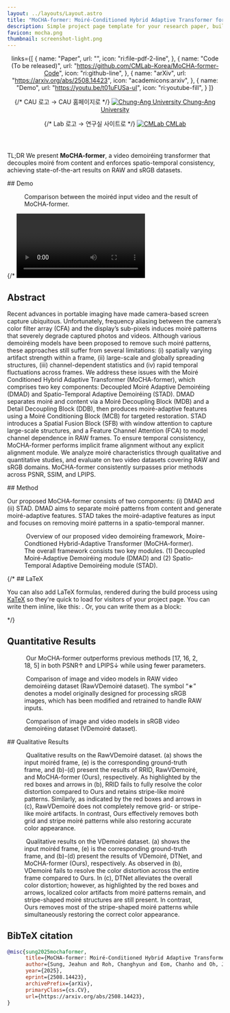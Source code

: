 ```yaml
---
layout: ../layouts/Layout.astro
title: "MoCHA-former: Moiré-Conditioned Hybrid Adaptive Transformer for Video Demoiréing"
description: Simple project page template for your research paper, built with Astro and Tailwind CSS
favicon: mocha.png
thumbnail: screenshot-light.png
---
```
















<Header
  title={frontmatter.title}
  authors={[
    {
      name: "Jeahun Sung",
    },
    {
      name: "Changhyun Roh",
    },
    {
      name: "Chanho Eom",
    },
    {
      name: "Jihyong Oh",
      notes: ["*"],},
  ]}
  conference="arXiv 2025"
  notes={[
    {
      symbol: "",
      text: "Chung-Ang University",
    },
    {
      symbol: "",
      text: "Creative Vision and Multimedia Lab (CMLab)",
    },
    {
      symbol: "*",
      text: "corresponding author",
    }
  ]}
  
  links={[
    {
      name: "Paper",
      url: "",
      icon: "ri:file-pdf-2-line",
    },
    {
      name: "Code (To be released)",
      url: "https://github.com/CMLab-Korea/MoCHA-former-Code",
      icon: "ri:github-line",
    },
    {
      name: "arXiv",
      url: "https://arxiv.org/abs/2508.14423",
      icon: "academicons:arxiv",
    },
    {
      name: "Demo",
      url: "https://youtu.be/t01uFUSa-uI",
      icon: "ri:youtube-fill",
    }
  ]}
  >
  {/* CAU 로고 → CAU 홈페이지로 */}
  <a slot="logo-1"
     href="https://www.cau.ac.kr"
     target="_blank"
     rel="noopener noreferrer"
     class="inline-flex items-center p-1 rounded hover:opacity-80 focus:outline-none focus:ring">
    <img src={cau_logo.src} alt="Chung-Ang University"
         class="h-6 md:h-16 w-auto object-contain" />
    <span class="sr-only">Chung-Ang University</span>
  </a>

  {/* Lab 로고 → 연구실 사이트로 */}
  <a slot="logo-2"
     href="https://cmlab.cau.ac.kr/"
     target="_blank"
     rel="noopener noreferrer"
     class="inline-flex items-center p-1 rounded hover:opacity-80 focus:outline-none focus:ring">
    <img src={cmlab_logo.src} alt="CMLab"
         class="h-6 md:h-16 w-auto object-contain" />
    <span class="sr-only">CMLab</span>
  </a>
</Header>

TL;DR We present **MoCHA-former**, a video demoiréing transformer that decouples moiré from content and enforces spatio-temporal consistency, achieving state-of-the-art results on RAW and sRGB datasets.



<HighlightedSection>
## Demo

<Figure>
  <VideoComparisonGallery
    slot="figure"
    client:load
    pairs={[
      {
        left:  { src: s2_left, label: "Moiréd Input Video", poster: s2_thumb, thumb: s2_thumb },
        right: { src: s2_right, label: "Result of MoCHA-former",                      poster: s2_thumb },
        thumb: s2_thumb
      },
      {
        left:  { src: s3_left, label: "Moiréd Input Video", poster: s3_thumb, thumb: s3_thumb },
        right: { src: s3_right, label: "Result of MoCHA-former",                      poster: s3_thumb },
        thumb: s3_thumb
      },
      {
        left:  { src: s4_left, label: "Moiréd Input Video", poster: s4_thumb, thumb: s4_thumb },
        right: { src: s4_right, label: "Result of MoCHA-former",                      poster: s4_thumb },
        thumb: s4_thumb
      },
      {
        left:  { src: s5_left, label: "Moiréd Input Video", poster: s5_thumb, thumb: s5_thumb },
        right: { src: s5_right, label: "Result of MoCHA-former",                      poster: s5_thumb },
        thumb: s5_thumb
      },
            {
        left:  { src: s1_left, label: "Moiréd Input Video", poster: s1_thumb, thumb: s1_thumb },
        right: { src: s1_right, label: "Result of MoCHA-former",                      poster: s1_thumb },
        thumb: s1_thumb
      },
    ]}
    toggleButtonClassName="pointer-events-auto rounded-md px-4 py-2 text-sm
                       bg-black/80 text-white hover:bg-black"
  />

  <span slot="caption">
    Comparison between the moiréd input video and the result of MoCHA-former.
  </span>
</Figure>
</HighlightedSection>

{/* <Video source={outside} /> */}



## Abstract

Recent advances in portable imaging have made camera-based screen capture ubiquitous. Unfortunately, frequency aliasing between the camera’s color filter array (CFA) and the display’s sub-pixels induces moiré patterns that severely degrade captured photos and videos. Although various demoiréing models have been proposed to remove such moiré patterns, these approaches still suffer from several limitations: (i) spatially varying artifact strength within a frame, (ii) large-scale and globally spreading structures, (iii) channel-dependent statistics and (iv) rapid temporal fluctuations across frames. 
We address these issues with the Moiré Conditioned Hybrid Adaptive Transformer (MoCHA-former), which comprises two key components: Decoupled Moiré Adaptive Demoiréing (DMAD) and Spatio-Temporal Adaptive Demoiréing (STAD). 
DMAD separates moiré and content via a Moiré Decoupling Block (MDB) and a Detail Decoupling Block (DDB), then produces moiré-adaptive features using a Moiré Conditioning Block (MCB) for targeted restoration. STAD introduces a Spatial Fusion Block (SFB) with window attention to capture large-scale structures, and a Feature Channel Attention (FCA) to model channel dependence in RAW frames. To ensure temporal consistency, MoCHA-former performs implicit frame alignment without any explicit alignment module. We analyze moiré characteristics through qualitative and quantitative studies, and evaluate on two video datasets covering RAW and sRGB domains. MoCHA-former consistently surpasses prior methods across PSNR, SSIM, and LPIPS.

<HighlightedSection>
## Method

Our proposed MoCHA-former consists of two components: \(i\) DMAD and \(ii\) STAD. DMAD aims to separate moiré patterns from content and generate moiré-adaptive features. STAD takes the moiré-adaptive features as input and focuses on removing moiré patterns in a spatio-temporal manner.

<Figure>
  <Image slot="figure" source={main_fig} altText="Diagram of the transformer deep learning architecture." />
  <span slot="caption">Overview of our proposed video demoiréing framework, Moire-Condtioned
Hybrid-Adaptive Transformer (MoCHA-former). The overall framework consists two key
modules. (1) Decoupled Moiré-Adaptive Demoiréing module (DMAD) and (2) Spatio-
Temporal Adaptive Demoiréing module (STAD).</span>
</Figure>
</HighlightedSection>


{/* ## LaTeX

You can also add LaTeX formulas, rendered during the build process using [KaTeX](https://katex.org/) so they're quick to load for visitors of your project page. You can write them inline, like this: <LaTeX inline formula="a^2 + b^2 = c^2" />. Or, you can write them as a block:

<LaTeX formula="\int_a^b f(x) dx" /> */}

## Quantitative Results

<Figure>
  <Image slot="figure" source={model_comp} altText="Diagram of the transformer deep learning architecture." />
  <span slot="caption">Our MoCHA-former outperforms previous methods [17, 16, 2, 18, 5] in both  PSNR↑ and LPIPS↓ while using fewer parameters.</span>
</Figure>

<Figure>
  <Image slot="figure" source={quan_tab4} altText="Diagram of the transformer deep learning architecture." />
  <span slot="caption">Comparison of image and video models in RAW video demoiréing dataset (RawVDemoiré dataset). The symbol “∗” denotes a model originally designed for processing sRGB images, which has been modified and retrained to handle RAW inputs.</span>
</Figure>

<Figure>
  <Image slot="figure" source={quan_tab5} altText="Diagram of the transformer deep learning architecture." />
  <span slot="caption">Comparison of image and video models in sRGB video demoiréing dataset (VDemoiré dataset).</span>
</Figure>

<HighlightedSection>
## Qualitative Results

<Figure className="w-full">
  <Image slot="figure" className="w-full h-auto" source={qual_fig13} altText="Diagram of the transformer deep learning architecture." />
  <span slot="caption">Qualitative results on the RawVDemoiré dataset. (a) shows the input
moiréd frame, (e) is the corresponding ground-truth frame, and (b)-(d) present the results
of RRID, RawVDemoiré, and MoCHA-former (Ours), respectively. As highlighted
by the red boxes and arrows in (b), RRID fails to fully resolve the color distortion compared
to Ours and retains stripe-like moiré patterns. Similarly, as indicated by the red boxes
and arrows in (c), RawVDemoiré does not completely remove grid- or stripe-like moiré
artifacts. In contrast, Ours effectively removes both grid and stripe moiré patterns while
also restoring accurate color appearance.</span>
</Figure>

<Figure className="w-full">
  <Image slot="figure" className="w-full h-auto" source={qual_fig14} altText="Diagram of the transformer deep learning architecture." />
  <span slot="caption">Qualitative results on the VDemoiré dataset. (a) shows the input moiréd
frame, (e) is the corresponding ground-truth frame, and (b)-(d) present the results of
VDemoiré, DTNet, and MoCHA-former (Ours), respectively. As observed in (b),
VDemoiré fails to resolve the color distortion across the entire frame compared to Ours.
In (c), DTNet alleviates the overall color distortion; however, as highlighted by the red
boxes and arrows, localized color artifacts from moiré patterns remain, and stripe-shaped
moiré structures are still present. In contrast, Ours removes most of the stripe-shaped
moiré patterns while simultaneously restoring the correct color appearance.</span>
</Figure>
</HighlightedSection>


## BibTeX citation

```bibtex
@misc{sung2025mochaformer,
      title={MoCHA-former: Moiré-Conditioned Hybrid Adaptive Transformer for Video Demoiréing}, 
      author={Sung, Jeahun and Roh, Changhyun and Eom, Chanho and Oh, Jihyong},
      year={2025},
      eprint={2508.14423},
      archivePrefix={arXiv},
      primaryClass={cs.CV},
      url={https://arxiv.org/abs/2508.14423}, 
}
```

